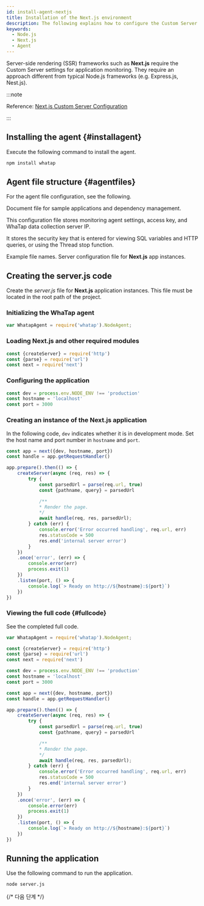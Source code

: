 ```yaml
---
id: install-agent-nextjs
title: Installation of the Next.js environment
description: The following explains how to configure the Custom Server for monitoring the Node.js applications in the server-side rendering (SSR) framework such as Next.js.
keywords:
  - Node.js
  - Next.js
  - Agent
---
```


Server-side rendering (SSR) frameworks such as **Next.js** require the Custom Server settings for application monitoring. They require an approach different from typical Node.js frameworks (e.g. Express.js, Nest.js).

:::note

Reference: [Next.js Custom Server Configuration](https://nextjs.org/docs/pages/building-your-application/configuring/custom-server)

:::

<Steps>

## Installing the agent {#installagent}

Execute the following command to install the agent.

```bash title="BASH"
npm install whatap
```

## Agent file structure {#agentfiles}

For the agent file configuration, see the following.

<Filetree name="whatap" open>

<FiletreeItem name="package.json" type="file">Document file for sample applications and dependency management.</FiletreeItem>

<FiletreeItem name="whatap.conf" type="file">This configuration file stores monitoring agent settings, access key, and WhaTap data collection server IP.</FiletreeItem>

<FiletreeItem name="security.conf (or paramkey.txt)" type="file">It stores the security key that is entered for viewing SQL variables and HTTP queries, or using the Thread stop function.</FiletreeItem>

<FiletreeItem name="server.js" type="file">Example file names. Server configuration file for **Next.js** app instances.</FiletreeItem>

</Filetree>

## Creating the server.js code

Create the _server.js_ file for **Next.js** application instances. This file must be located in the root path of the project.

### Initializing the WhaTap agent

```javascript title="server.js"
var WhatapAgent = require('whatap').NodeAgent;
```

### Loading Next.js and other required modules

```javascript title="server.js"
const {createServer} = require('http')
const {parse} = require('url')
const next = require('next')
```

### Configuring the application

```javascript title="server.js"
const dev = process.env.NODE_ENV !== 'production'
const hostname = 'localhost'
const port = 3000
```

### Creating an instance of the Next.js application

In the following code, `dev` indicates whether it is in development mode. Set the host name and port number in `hostname` and `port`.

```javascript title="server.js"
const app = next({dev, hostname, port})
const handle = app.getRequestHandler()

app.prepare().then(() => {
    createServer(async (req, res) => {
        try {
            const parsedUrl = parse(req.url, true)
            const {pathname, query} = parsedUrl

            /**
            * Render the page.
            */
            await handle(req, res, parsedUrl);
        } catch (err) {
            console.error('Error occurred handling', req.url, err)
            res.statusCode = 500
            res.end('internal server error')
        }
    })
    .once('error', (err) => {
        console.error(err)
        process.exit(1)
    })
    .listen(port, () => {
        console.log(`> Ready on http://${hostname}:${port}`)
    })
})
```

### Viewing the full code {#fullcode}

See the completed full code.

```javascript title="server.js"
var WhatapAgent = require('whatap').NodeAgent;

const {createServer} = require('http')
const {parse} = require('url')
const next = require('next')

const dev = process.env.NODE_ENV !== 'production'
const hostname = 'localhost'
const port = 3000

const app = next({dev, hostname, port})
const handle = app.getRequestHandler()

app.prepare().then(() => {
    createServer(async (req, res) => {
        try {
            const parsedUrl = parse(req.url, true)
            const {pathname, query} = parsedUrl

            /**
            * Render the page.
            */
            await handle(req, res, parsedUrl);
        } catch (err) {
            console.error('Error occurred handling', req.url, err)
            res.statusCode = 500
            res.end('internal server error')
        }
    })
    .once('error', (err) => {
        console.error(err)
        process.exit(1)
    })
    .listen(port, () => {
        console.log(`> Ready on http://${hostname}:${port}`)
    })
})
```

## Running the application

Use the following command to run the application.

```bash title="SH"
node server.js
```

</Steps>

{/* 다음 단계 */}

<NextSteps />
